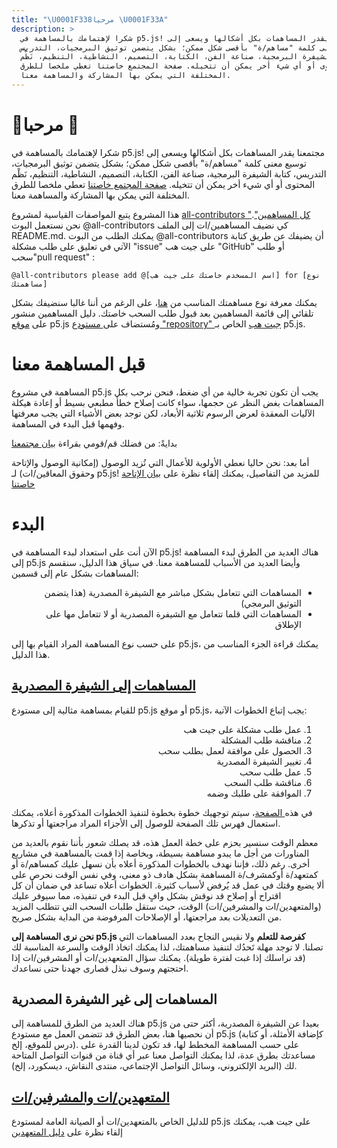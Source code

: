 ```yaml
---
title: "\U0001F338مرحبا \U0001F33A"
description: >
  شكرا لإهتمامك بالمساهمة في p5.js! مجتمعنا يقدر المساهمات بكل أشكالها ويسعى إلى
  توسيع معنى كلمة "مساهم/ة" بأقصى شكل ممكن؛ بشكل يتضمن توثيق البرمجيات، التدريس،
  كتابة الشيفرة البرمجية، صناعة الفن، الكتابة، التصميم، النشاطية، التنظيم، نَظْم
  المحتوى أو أي شيء أخر يمكن أن تتخيله. صفحة المجتمع خاصتنا تعطي ملخصا للطرق
  المختلفة التي يمكن بها المشاركة والمساهمة معنا.
---
```

# 🌸مرحبا 🌺

شكرا لإهتمامك بالمساهمة في p5.js! مجتمعنا يقدر المساهمات بكل أشكالها ويسعى إلى توسيع معنى كلمة "مساهم/ة" بأقصى شكل ممكن؛ بشكل يتضمن توثيق البرمجيات، التدريس، كتابة الشيفرة البرمجية، صناعة الفن، الكتابة، التصميم، النشاطية، التنظيم، نَظْم المحتوى أو أي شيء أخر يمكن أن تتخيله. [صفحة المجتمع خاصتنا](https://p5js.org/community/#contribute) تعطي ملخصا للطرق المختلفة التي يمكن بها المشاركة والمساهمة معنا.

هذا المشروع يتبع المواصفات القياسية لمشروع [all-contributors "كل المساهمين"](https://github.com/kentcdodds/all-contributors). نحن نستعمل البوت  @all-contributors كي نضيف المساهمين/ات إلى الملف README.md. يمكنك الطلب من البوت  @all-contributors أن يضيفك عن طريق كتابة الآتي في تعليق على طلب مشكلة "issue" على جيت هب "GitHub" أو طلب سحب"pull request" :

```
@all-contributors please add @[اسم المسخدم خاصتك على جيت هب] for [نوع مساهمتك]
```

يمكنك معرفة نوع مساهمتك المناسب من [هنا](https://allcontributors.org/docs/en/emoji-key)، على الرغم من أننا غالبا سنضيفك بشكل تلقائي إلى قائمة المساهمين بعد قبول طلب السحب خاصتك. دليل المساهمين منشور على [موقع](https://p5js.org/contributor-docs/#/) p5.js ومُستضاف على[ مستودع "repository" جيت هب](https://github.com/processing/p5.js/tree/main/contributor_docs) الخاص بـ p5.js.

# قبل المساهمة معنا

المساهمة في مشروع p5.js  يجب أن تكون تجربة خالية من أي ضغط، فنحن نرحب بكل المساهمات بغض النظر عن حجمها، سواء كانت إصلاح خطأ مطبعي بسيط أو إعادة هيكلة الآليات المعقدة لعرض الرسوم ثلاثية الأبعاد، لكن توجد بعض الأشياء التي يجب معرفتها وفهمها قبل البدء في المساهمة.

بدايةً: من فضلك قم/قومي بقراءة [بيان مجتمعنا](https://p5js.org/community/)

أما بعد: نحن حاليا نعطي الأولوية للأعمال التي تُزيد الوصول (إمكانية الوصول والإتاحة وحقوق المعاقين/ات) لـ p5.js! للمزيد من التفاصيل، يمكنك إلقاء نظرة على [بيان الإتاحة  خاصتنا](./access/)

# البدء

الآن أنت على استعداد لبدء المساهمة في p5.js! هناك العديد من الطرق لبدء المساهمة إلى p5.js وأيضا العديد من الأسباب للمساهمة معنا. في سياق هذا الدليل، سنقسم المساهمات بشكل عام إلى قسمين:

<ul dir="rtl">
  <li>المساهمات التي تتعامل بشكل مباشر مع الشيفرة المصدرية (هذا يتضمن التوثيق البرمجي)</li>
  <li>المساهمات التي قلما تتعامل مع الشيفرة المصدرية أو لا تتعامل مها على الإطلاق</li>
</ul>

على حسب نوع المساهمة المراد القيام بها إلى p5.js، يمكنك قراءة الجزء المناسب من هذا الدليل.

## [المساهمات إلى الشيفرة المصدرية](./contributor_guidelines/)

للقيام بمساهمة مثالية إلى مستودع p5.js أو موقع p5.js، يجب إتباع الخطوات الآتية:

<ol dir="rtl">
  <li>عمل طلب مشكلة على جيت هب</li>
  <li>مناقشة طلب المشكلة</li>
  <li>الحصول على موافقة لعمل بطلب سحب</li>
  <li>تغيير الشيفرة المصدرية</li>
  <li>عمل طلب سحب</li>
  <li>مناقشة طلب السحب</li>
  <li>الموافقة على طلبك وضمه</li>
</ol>

في هذه[ الصفحة](./contributor_guidelines/)، سيتم توجهيك خطوة بخطوة لتنفيذ الخطوات المذكورة أعلاه، يمكنك استعمال فهرس تلك الصفحة للوصول إلى الأجزاء المراد مراجعتها أو تذكرها.

معظم الوقت سنسير بحزم على خطة العمل هذه، قد يصلك شعور بأننا نقوم بالعديد من المناورات من أجل ما يبدو مساهمة بسيطة، وبخاصة إذا قمت بالمساهمة في مشاريع أخرى. رغم ذلك، فإننا نهدف بالخطوات المذكورة أعلاه بأن نسهل عليك كمساهم/ة أو كمتعهد/ة أوكمشرف/ة المساهمة بشكل هادف ذو معنى، وفي نفس الوقت نحرص على ألا يضيع وقتك في عمل قد يُرفض لأسباب كثيرة. الخطوات أعلاه تساعد في ضمان أن كل اقتراح أو إصلاح قد نوقش بشكل وافٍ قبل البدء في تنفيذه، مما سيوفر عليك (والمتعهدين/ات والمشرفين/ات) الوقت، حيث ستقل طلبات السحب التي تتطلب المزيد من التعديلات بعد مراجعتها، أو الإصلاحات المرفوضة من البداية بشكل صريح.

**نحن نرى المساهمة إلى p5.js كفرصة للتعلم** ولا نقيس النجاح بعدد المساهمات التي تصلنا. لا توجد مهلة تَحدُك لتنفيذ مساهمتك، لذا يمكنك اتخاذ الوقت والسرعة المناسبة لك (قد نراسلك إذا غبت لفترة طويلة). يمكنك سؤال المتعهدين/ات أو المشرفين/ات إذا احتجتهم وسوف نبذل قصارى جهدنا حتى نساعدك.

## المساهمات إلى غير الشيفرة المصدرية

هناك العديد من الطرق للمساهمة إلى p5.js بعيدا عن الشيفرة المصدرية، أكثر حتى من أن نحصيها هنا، بعض الطرق قد تتضمن العمل مع مستودع p5.js (كإضافة الأمثلة، أو كتابة درس  للموقع، إلخ). على حسب المساهمة المخطط لها، قد تكون لدينا القدرة على مساعدتك بطرق عدة، لذا يمكنك التواصل معنا عبر أي قناة من قنوات التواصل المتاحة لك (البريد الإلكتروني، وسائل التواصل الإجتماعي، منتدى النقاش، ديسكورد، إلخ).

## [المتعهدين/ات والمشرفين/ات](./steward_guidelines/)

للدليل الخاص بالمتعهدين/ات أو الصيانة العامة لمستودع p5.js على جيت هب، يمكنك إلقاء نظرة على [دليل المتعهدين](./steward_guidelines/)
